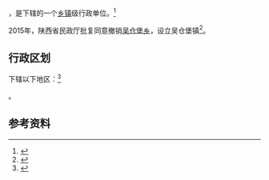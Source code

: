 {{中国乡级行政区|61/06/26/200/000}}

'''{{PAGENAMEBASE}}'''，是{{PRC admin/fullname|61/06/26/200/000|3}}下辖的一个[[乡镇|乡镇]]级行政单位。<ref>{{PRC admin/ref sgc|{{PRC admin/parent|61/06/26/200/000}}}}</ref>

2015年，陕西省民政厅批复同意撤销[[吴仓堡乡|吴仓堡乡]]，设立吴仓堡镇<ref>{{Cite web |url=http://news.xinhuanet.com/local/2015-06/28/c_127959075.htm |title=陕西省民政厅关于陕西省乡镇行政区划调整的公告 |accessdate=2017-09-14 |archive-date=2017-09-13 |archive-url=https://web.archive.org/web/20170913183916/http://news.xinhuanet.com/local/2015-06/28/c_127959075.htm |dead-url=no }}</ref>。

== 行政区划 ==

{{PAGENAMEBASE}}下辖以下地区：<ref>{{PRC admin/ref sgc|61/06/26/200/000}}</ref>

{{PRC admin/children|61/06/26/200/000}}。

== 参考资料 ==

{{reflist}}

{{行政区划小作品}}
{{PRC admin/navcat|61/06/26/200/000}}
